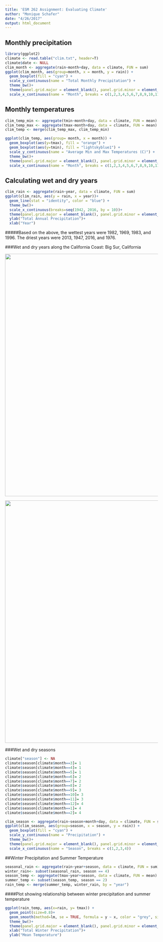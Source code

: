 ```yaml
---
title: 'ESM 262 Assignment: Evaluating Climate'
author: "Monique Schafer"
date: "4/26/2017"
output: html_document
---
```


## Monthly precipitation

```r
library(ggplot2)
climate <- read.table("clim.txt", header=T)
climate$date <- NULL
clim_month <- aggregate(rain~month+day, data = climate, FUN = sum)
ggplot(clim_month, aes(group=month, x = month, y = rain)) +
  geom_boxplot(fill = "cyan") +
  scale_y_continuous(name = "Total Monthly Precipitation") +
  theme_bw()+
  theme(panel.grid.major = element_blank(), panel.grid.minor = element_blank())+
  scale_x_continuous(name = "Month", breaks = c(1,2,3,4,5,6,7,8,9,10,11,12))
```

## Monthly temperatures

```r
clim_temp_min <- aggregate(tmin~month+day, data = climate, FUN = mean)
clim_temp_max <- aggregate(tmax~month+day, data = climate, FUN = mean)
clim_temp <- merge(clim_temp_max, clim_temp_min)

ggplot(clim_temp, aes(group= month, x = month)) +
  geom_boxplot(aes(y=tmax), fill = "orange") +
  geom_boxplot(aes(y=tmin), fill = "lightskyblue1") +
  scale_y_continuous(name = "Average Min and Max Temperatures (C)") +
  theme_bw()+
  theme(panel.grid.major = element_blank(), panel.grid.minor = element_blank())+
  scale_x_continuous(name = "Month", breaks = c(1,2,3,4,5,6,7,8,9,10,11,12))

```


## Calculating wet and dry years
```r
clim_rain <- aggregate(rain~year, data = climate, FUN = sum)
ggplot(clim_rain, aes(y = rain, x = year))+
  geom_line(stat = "identity", color = "blue") +
  theme_bw()+
  scale_x_continuous(breaks=seq(1942, 2016, by = 10))+
  theme(panel.grid.major = element_blank(), panel.grid.minor = element_blank())+
  ylab("Total Annual Precipitation")+
  xlab("Year")
```

#####Based on the above, the wettest years were 1982, 1969, 1983, and 1996. The driest years were 2013, 1947, 2016, and 1976. 

###Wet and dry years along the California Coast: Big Sur, California

<img src="Big_Sur_wet.jpg" height=800>

<img src="Big_Sur_dry.jpg" height=800>


###Wet and dry seasons
```r
climate["season"] <- NA
climate$season[climate$month==3]= 1
climate$season[climate$month==4]= 1
climate$season[climate$month==5]= 1
climate$season[climate$month==6]= 2
climate$season[climate$month==7]= 2
climate$season[climate$month==8]= 2
climate$season[climate$month==9]= 3
climate$season[climate$month==10]= 3
climate$season[climate$month==11]= 3
climate$season[climate$month==12]= 4
climate$season[climate$month==1]= 4
climate$season[climate$month==2]= 4
```

``` r
clim_season <- aggregate(rain~season+month+day, data = climate, FUN = sum)
ggplot(clim_season, aes(group=season, x = season, y = rain)) +
  geom_boxplot(fill = "cyan") +
  scale_y_continuous(name = "Precipitation") +
  theme_bw()+
  theme(panel.grid.major = element_blank(), panel.grid.minor = element_blank())+
  scale_x_continuous(name = "Season", breaks = c(1,2,3,4))
```

##Winter Precipitation and Summer Temperature
``` r
seasonal_rain <- aggregate(rain~year+season, data = climate, FUN = sum)
winter_rain<- subset(seasonal_rain, season == 4)
season_temp <- aggregate(tmax~year+season, data = climate, FUN = mean)
summer_temp <- subset(season_temp, season == 2)
rain_temp <- merge(summer_temp, winter_rain, by = "year")
```

####Plot showing relationship between winter precipitation and summer temperature
``` r
ggplot(rain_temp, aes(x=rain, y= tmax)) +
  geom_point(size=0.8)+
  geom_smooth(method=lm, se = TRUE, formula = y ~ x, color = "grey", size = 0.5)+
  theme_bw()+
  theme(panel.grid.major = element_blank(), panel.grid.minor = element_blank())+
  xlab("Total Winter Precipitation")+
  ylab("Mean Temperature")
```